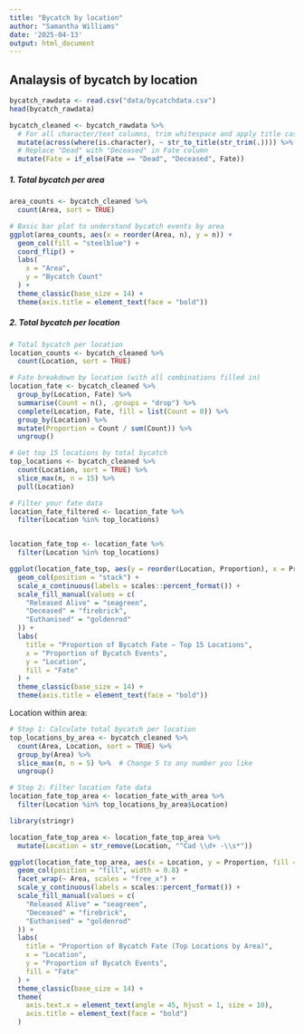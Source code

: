 ```yaml
---
title: "Bycatch by location"
author: "Samantha Williams"
date: '2025-04-13'
output: html_document
---
```


## Analaysis of bycatch by location

```r
bycatch_rawdata <- read.csv("data/bycatchdata.csv")
head(bycatch_rawdata)
```

```r
bycatch_cleaned <- bycatch_rawdata %>% 
  # For all character/text columns, trim whitespace and apply title case.
  mutate(across(where(is.character), ~ str_to_title(str_trim(.)))) %>%
  # Replace "Dead" with "Deceased" in Fate column
  mutate(Fate = if_else(Fate == "Dead", "Deceased", Fate))
```

##### 1. Total bycatch per area 

```r
area_counts <- bycatch_cleaned %>%
  count(Area, sort = TRUE)

# Basic bar plot to understand bycatch events by area 
ggplot(area_counts, aes(x = reorder(Area, n), y = n)) +
  geom_col(fill = "steelblue") +
  coord_flip() +
  labs(
    x = "Area",
    y = "Bycatch Count"
  ) +
  theme_classic(base_size = 14) +
  theme(axis.title = element_text(face = "bold"))
```

##### 2. Total bycatch per location 

```r
# Total bycatch per location
location_counts <- bycatch_cleaned %>%
  count(Location, sort = TRUE)

# Fate breakdown by location (with all combinations filled in)
location_fate <- bycatch_cleaned %>%
  group_by(Location, Fate) %>%
  summarise(Count = n(), .groups = "drop") %>%
  complete(Location, Fate, fill = list(Count = 0)) %>%
  group_by(Location) %>%
  mutate(Proportion = Count / sum(Count)) %>%
  ungroup()

```

```r
# Get top 15 locations by total bycatch
top_locations <- bycatch_cleaned %>%
  count(Location, sort = TRUE) %>%
  slice_max(n, n = 15) %>%
  pull(Location)

# Filter your fate data
location_fate_filtered <- location_fate %>%
  filter(Location %in% top_locations)


location_fate_top <- location_fate %>%
  filter(Location %in% top_locations)
```

```r
ggplot(location_fate_top, aes(y = reorder(Location, Proportion), x = Proportion, fill = Fate)) +
  geom_col(position = "stack") +
  scale_x_continuous(labels = scales::percent_format()) +
  scale_fill_manual(values = c(
    "Released Alive" = "seagreen",
    "Deceased" = "firebrick",
    "Euthanised" = "goldenrod"
  )) +
  labs(
    title = "Proportion of Bycatch Fate – Top 15 Locations",
    x = "Proportion of Bycatch Events",
    y = "Location",
    fill = "Fate"
  ) +
  theme_classic(base_size = 14) +
  theme(axis.title = element_text(face = "bold"))
```


Location within area:
```r
# Step 1: Calculate total bycatch per location
top_locations_by_area <- bycatch_cleaned %>%
  count(Area, Location, sort = TRUE) %>%
  group_by(Area) %>%
  slice_max(n, n = 5) %>%  # Change 5 to any number you like
  ungroup()

# Step 2: Filter location fate data
location_fate_top_area <- location_fate_with_area %>%
  filter(Location %in% top_locations_by_area$Location)

library(stringr)

location_fate_top_area <- location_fate_top_area %>%
  mutate(Location = str_remove(Location, "^Cad \\d+ -\\s*"))
```

```r
ggplot(location_fate_top_area, aes(x = Location, y = Proportion, fill = Fate)) +
  geom_col(position = "fill", width = 0.8) +
  facet_wrap(~ Area, scales = "free_x") +
  scale_y_continuous(labels = scales::percent_format()) +
  scale_fill_manual(values = c(
    "Released Alive" = "seagreen",
    "Deceased" = "firebrick",
    "Euthanised" = "goldenrod"
  )) +
  labs(
    title = "Proportion of Bycatch Fate (Top Locations by Area)",
    x = "Location",
    y = "Proportion of Bycatch Events",
    fill = "Fate"
  ) +
  theme_classic(base_size = 14) +
  theme(
    axis.text.x = element_text(angle = 45, hjust = 1, size = 10),
    axis.title = element_text(face = "bold")
  )
```




